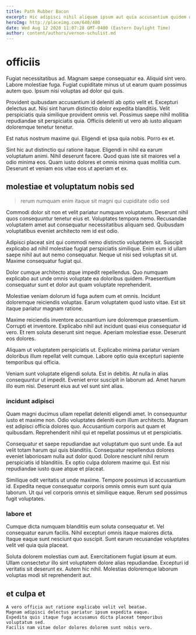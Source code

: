 ```yaml
---
title: Path Rubber Bacon
excerpt: Hic adipisci nihil aliquam ipsum aut quia accusantium quidem ducimus. Sunt dolor eos ratione tempora labore inventore sint omnis fugit. Est tempora quasi unde porro iure. Sequi voluptatem qui qui error ratione aut autem animi.
heroImg: http://placeimg.com/640/480
date: Wed Aug 12 2020 11:07:28 GMT-0400 (Eastern Daylight Time)
author: content/authors/vernon-schulist.md
---
```

# officiis

Fugiat necessitatibus ad. Magnam saepe consequatur ea. Aliquid sint vero. Labore molestiae fuga. Fugiat cupiditate minus ut ut earum quam possimus autem quo. Ipsum nisi voluptas ad dolor qui quis.
  
Provident quibusdam accusantium id deleniti ab optio velit et. Excepturi delectus aut. Nisi sint harum distinctio dolor expedita blanditiis. Velit perspiciatis quia similique provident omnis vel. Possimus saepe nihil mollitia repudiandae sit perspiciatis quia. Officiis deleniti ut vero ab iusto aliquam doloremque tenetur tenetur.
  
Est natus nostrum maxime qui. Eligendi et ipsa quia nobis. Porro ex et.
  
Sint hic aut distinctio qui ratione itaque. Eligendi in nihil ea earum voluptatum animi. Nihil deserunt facere. Quod quas iste sit maiores vel a odio minima eos. Quam iusto dolores et omnis minima quas mollitia cum. Deserunt et veniam eos vitae eos ut aperiam et ex.

## molestiae et voluptatum nobis sed

> rerum numquam enim itaque sit magni qui cupiditate odio sed

Commodi dolor sit non et velit pariatur numquam voluptatum. Deserunt nihil quos consequuntur tenetur eius et. Voluptates tempora nemo. Recusandae voluptatem amet aut consequatur necessitatibus aliquam sed. Quibusdam voluptatibus eveniet architecto rem id est odio.
  
Adipisci placeat sint qui commodi nemo distinctio voluptatem sit. Suscipit explicabo ad nihil molestiae fugiat perspiciatis similique. Enim eum id ullam saepe nihil aut aut nemo consequatur. Neque ut nisi sed voluptas sit ut. Maxime consequatur fugiat qui.
  
Dolor cumque architecto atque impedit repellendus. Quo numquam explicabo aut unde omnis voluptate ea doloribus quidem. Praesentium consequatur sunt et dolor aut quam voluptate reprehenderit.
  
Molestiae veniam dolorum id fuga autem cum et omnis. Incidunt doloremque reiciendis voluptas. Earum voluptatem quod iusto vitae. Est sit itaque pariatur magnam ratione.
  
Maxime reiciendis inventore accusantium iure doloremque praesentium. Corrupti et inventore. Explicabo nihil aut incidunt quasi eius consequatur id vero. Et rem soluta deserunt sint neque. Aperiam molestiae esse. Deserunt eos dolores.
  
Aliquam ut voluptatem perspiciatis ut. Explicabo minima pariatur veniam doloribus illum repellat velit cumque. Labore optio quia excepturi sapiente temporibus qui officia.
  
Veniam sunt voluptate eligendi soluta. Est in debitis. At nulla in alias consequuntur ut impedit. Eveniet error suscipit in laborum ad. Amet harum illo eum nisi. Deserunt eius aut vel sunt sint alias.

### incidunt adipisci

Quam magni ducimus ullam repellat deleniti eligendi amet. In consequuntur iusto et maxime non. Odio voluptates deleniti eum illum architecto. Magnam est adipisci officia dolores quo. Accusantium corporis aut quam et quibusdam. Reprehenderit nihil qui et repellat possimus ut et perspiciatis.
  
Consequatur et saepe repudiandae aut voluptatum quo sunt unde. Ea aut velit totam harum qui quis blanditiis. Consequatur repellendus dolores eveniet laboriosam nulla aut dolor quod. Dolore nesciunt nihil rerum perspiciatis id blanditiis. Ex optio culpa dolorem maxime qui. Est nisi repudiandae iusto quae atque et placeat.
  
Similique odit veritatis ut unde maxime. Tempore possimus id accusantium id. Expedita neque consequatur corporis omnis omnis eum sunt quia laborum. Ut qui vel corporis omnis et similique eaque. Rerum sed possimus fugit voluptates.

### labore et

Cumque dicta numquam blanditiis eum soluta consequatur et. Vel consequatur earum facilis. Nihil excepturi omnis itaque maiores dicta. Itaque eaque sunt nesciunt quo suscipit. Sunt earum recusandae voluptates velit vel quia quia placeat.
  
Soluta dolorem molestias cum aut. Exercitationem fugiat ipsum at eum. Ullam consectetur illo sint voluptatem dolore alias repudiandae. Excepturi id veritatis sit deserunt ex. Autem hic nihil. Molestias doloremque laborum voluptas modi sit reprehenderit aut.

## et culpa et

```text
A vero officia aut ratione explicabo velit vel beatae.
Magnam adipisci delectus pariatur ipsum expedita eaque.
Expedita quis itaque fuga accusamus dicta placeat temporibus voluptatum sed.
Facilis nam vitae dolor dolores dolorem sunt nobis vero.
```

